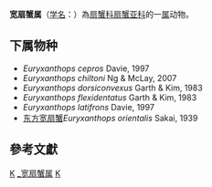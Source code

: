 {{Automatic taxobox
| taxon = Euryxanthops
| authority = Garth & Kim, 1983
}}
'''宽扇蟹属'''（[[学名|学名]]：{{lang|la|''Euryxanthops''}}）為[[扇蟹科|扇蟹科]][[扇蟹亚科|扇蟹亚科]]的一[[属|属]]动物。

==下属物种==
* ''Euryxanthops cepros'' Davie, 1997
* ''Euryxanthops chiltoni'' Ng & McLay, 2007
* ''Euryxanthops dorsiconvexus'' Garth & Kim, 1983
* ''Euryxanthops flexidentatus'' Garth & Kim, 1983
* ''Euryxanthops latifrons'' Davie, 1997
* [[东方宽扇蟹|东方宽扇蟹]]'' Euryxanthops orientalis'' Sakai, 1939

==參考文獻==
{{reflist}}

{{taxonbar}}

[[Category:_扇蟹科|K]]
[[Category:_宽扇蟹属|]]
[[Category:1983年描述的分类群|K]]